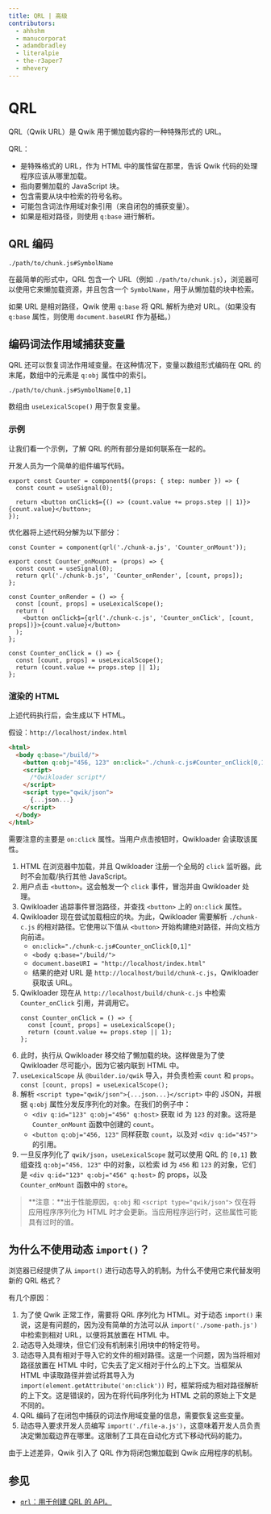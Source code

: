```yaml
---
title: QRL | 高级
contributors:
  - ahhshm
  - manucorporat
  - adamdbradley
  - literalpie
  - the-r3aper7
  - mhevery
---
```


# QRL

QRL（Qwik URL）是 Qwik 用于懒加载内容的一种特殊形式的 URL。

QRL：

- 是特殊格式的 URL，作为 HTML 中的属性留在那里，告诉 Qwik 代码的处理程序应该从哪里加载。
- 指向要懒加载的 JavaScript 块。
- 包含需要从块中检索的符号名称。
- 可能包含词法作用域对象引用（来自闭包的捕获变量）。
- 如果是相对路径，则使用 `q:base` 进行解析。

## QRL 编码

```
./path/to/chunk.js#SymbolName
```

在最简单的形式中，QRL 包含一个 URL（例如 `./path/to/chunk.js`），浏览器可以使用它来懒加载资源，并且包含一个 `SymbolName`，用于从懒加载的块中检索。

如果 URL 是相对路径，Qwik 使用 `q:base` 将 QRL 解析为绝对 URL。（如果没有 `q:base` 属性，则使用 `document.baseURI` 作为基础。）

## 编码词法作用域捕获变量

QRL 还可以恢复词法作用域变量。在这种情况下，变量以数组形式编码在 QRL 的末尾，数组中的元素是 `q:obj` 属性中的索引。

```
./path/to/chunk.js#SymbolName[0,1]
```

数组由 `useLexicalScope()` 用于恢复变量。

### 示例

让我们看一个示例，了解 QRL 的所有部分是如何联系在一起的。

开发人员为一个简单的组件编写代码。

```tsx
export const Counter = component$((props: { step: number }) => {
  const count = useSignal(0);

  return <button onClick$={() => (count.value += props.step || 1)}>{count.value}</button>;
});
```

优化器将上述代码分解为以下部分：

```tsx
const Counter = component(qrl('./chunk-a.js', 'Counter_onMount'));
```

```tsx title="chunk-a.js"
export const Counter_onMount = (props) => {
  const count = useSignal(0);
  return qrl('./chunk-b.js', 'Counter_onRender', [count, props]);
};
```

```tsx title="chunk-b.js"
const Counter_onRender = () => {
  const [count, props] = useLexicalScope();
  return (
    <button onClick$={qrl('./chunk-c.js', 'Counter_onClick', [count, props])}>{count.value}</button>
  );
};
```

```tsx title="chunk-c.js"
const Counter_onClick = () => {
  const [count, props] = useLexicalScope();
  return (count.value += props.step || 1);
};
```

### 渲染的 HTML

上述代码执行后，会生成以下 HTML。

假设：`http://localhost/index.html`

```html
<html>
  <body q:base="/build/">
    <button q:obj="456, 123" on:click="./chunk-c.js#Counter_onClick[0,1]">0</button>
    <script>
      /*Qwikloader script*/
    </script>
    <script type="qwik/json">
      {...json...}
    </script>
  </body>
</html>
```

需要注意的主要是 `on:click` 属性。当用户点击按钮时，Qwikloader 会读取该属性。

1. HTML 在浏览器中加载，并且 Qwikloader 注册一个全局的 `click` 监听器。此时不会加载/执行其他 JavaScript。
2. 用户点击 `<button>`。这会触发一个 `click` 事件，冒泡并由 Qwikloader 处理。
3. Qwikloader 追踪事件冒泡路径，并查找 `<button>` 上的 `on:click` 属性。
4. Qwikloader 现在尝试加载相应的块。为此，Qwikloader 需要解析 `./chunk-c.js` 的相对路径。它使用以下值从 `<button>` 开始构建绝对路径，并向文档方向前进。
   - `on:click="./chunk-c.js#Counter_onClick[0,1]"`
   - `<body q:base="/build/">`
   - `document.baseURI = "http://localhost/index.html"`
   - 结果的绝对 URL 是 `http://localhost/build/chunk-c.js`，Qwikloader 获取该 URL。
5. Qwikloader 现在从 `http://localhost/build/chunk-c.js` 中检索 `Counter_onClick` 引用，并调用它。
   ```tsx
   const Counter_onClick = () => {
     const [count, props] = useLexicalScope();
     return (count.value += props.step || 1);
   };
   ```
6. 此时，执行从 Qwikloader 移交给了懒加载的块。这样做是为了使 Qwikloader 尽可能小，因为它被内联到 HTML 中。
7. `useLexicalScope` 从 `@builder.io/qwik` 导入，并负责检索 `count` 和 `props`。
   `const [count, props] = useLexicalScope();`
8. 解析 `<script type="qwik/json">{...json...}</script>` 中的 JSON，并根据 `q:obj` 属性分发反序列化的对象。在我们的例子中：
   - `<div q:id="123" q:obj="456" q:host>` 获取 id 为 `123` 的对象。这将是 `Counter_onMount` 函数中创建的 `count`。
   - `<button q:obj="456, 123"` 同样获取 `count`，以及对 `<div q:id="457">` 的引用。
9. 一旦反序列化了 `qwik/json`，`useLexicalScope` 就可以使用 QRL 的 `[0,1]` 数组查找 `q:obj="456, 123"` 中的对象，以检索 id 为 `456` 和 `123` 的对象，它们是 `<div q:id="123" q:obj="456" q:host>` 的 props，以及 `Counter_onMount` 函数中的 `store`。

> **注意：**出于性能原因，`q:obj` 和 `<script type="qwik/json">` 仅在将应用程序序列化为 HTML 时才会更新。当应用程序运行时，这些属性可能具有过时的值。

## 为什么不使用动态 `import()`？

浏览器已经提供了从 `import()` 进行动态导入的机制。为什么不使用它来代替发明新的 QRL 格式？

有几个原因：

1. 为了使 Qwik 正常工作，需要将 QRL 序列化为 HTML。对于动态 `import()` 来说，这是有问题的，因为没有简单的方法可以从 `import('./some-path.js')` 中检索到相对 URL，以便将其放置在 HTML 中。
2. 动态导入处理块，但它们没有机制来引用块中的特定符号。
3. 动态导入具有相对于导入它的文件的相对路径。这是一个问题，因为当将相对路径放置在 HTML 中时，它失去了定义相对于什么的上下文。当框架从 HTML 中读取路径并尝试将其导入为 `import(element.getAttribute('on:click'))` 时，框架将成为相对路径解析的上下文。这是错误的，因为在将代码序列化为 HTML 之前的原始上下文是不同的。
4. QRL 编码了在闭包中捕获的词法作用域变量的信息，需要恢复这些变量。
5. 动态导入要求开发人员编写 `import('./file-a.js')`，这意味着开发人员负责决定懒加载边界在哪里。这限制了工具在自动化方式下移动代码的能力。

由于上述差异，Qwik 引入了 QRL 作为将闭包懒加载到 Qwik 应用程序的机制。

## 参见

- [`qrl`：用于创建 QRL 的 API。](https://qwik.builder.io/api/qwik/#qrl)
